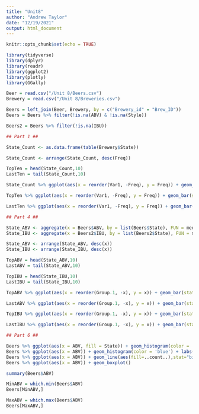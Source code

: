 ---
title: "Unit8"
author: "Andrew Taylor"
date: "12/19/2021"
output: html_document
---

```{r setup, include=FALSE}
knitr::opts_chunk$set(echo = TRUE)
```

```{r}

library(tidyverse)
library(dplyr)
library(readr)
library(ggplot2)
library(plotly)
library(GGally)

```

```{r}

Beer = read.csv("/Unit 8/Beers.csv")
Brewery = read.csv("/Unit 8/Breweries.csv")

Beers = left_join(Beer, Brewery, by = c("Brewery_id" = "Brew_ID"))
Beers = Beers %>% filter(!is.na(ABV) & !is.na(Style))

Beers2 = Beers %>% filter(!is.na(IBU))

```


```{r}

## Part 1 ##

State_Count <- as.data.frame(table(Brewery$State))

State_Count <- arrange(State_Count, desc(Freq))

TopTen = head(State_Count,10)
LastTen = tail(State_Count,10)

State_Count %>% ggplot(aes(x = reorder(Var1, -Freq), y = Freq)) + geom_bar(stat = "identity") + labs(title="Number of Breweries per State", x="State", y="No. of Breweries")

TopTen %>% ggplot(aes(x = reorder(Var1, -Freq), y = Freq)) + geom_bar(stat = "identity", fill="blue") + labs(title="States with Most Breweries", x="State", y="No. of Breweries") + geom_text(aes(label=Freq), position=position_dodge(width=0.9), vjust=-0.25)

LastTen %>% ggplot(aes(x = reorder(Var1, -Freq), y = Freq)) + geom_bar(stat = "identity", fill="red") + labs(title="States with Least Breweries", x="State", y="No. of Breweries") + geom_text(aes(label=Freq), position=position_dodge(width=0.9), vjust=-0.25)


```


```{r}

## Part 4 ##

State_ABV <- aggregate(x = Beers$ABV, by = list(Beers$State), FUN = median)
State_IBU <- aggregate(x = Beers2$IBU, by = list(Beers2$State), FUN = median)

State_ABV <- arrange(State_ABV, desc(x))
State_IBU <- arrange(State_IBU, desc(x))

TopABV = head(State_ABV,10)
LastABV = tail(State_ABV,10)

TopIBU = head(State_IBU,10)
LastIBU = tail(State_IBU,10)

TopABV %>% ggplot(aes(x = reorder(Group.1, -x), y = x)) + geom_bar(stat = "identity", fill="blue") + labs(title="States Highest Median ABV", x="State", y="Median ABV") + geom_text(aes(label=x), position=position_dodge(width=0.9), vjust=-0.25)

LastABV %>% ggplot(aes(x = reorder(Group.1, -x), y = x)) + geom_bar(stat = "identity", fill="red") + labs(title="States Lowest Median ABV", x="State", y="Median ABV") + geom_text(aes(label=x), position=position_dodge(width=0.9), vjust=-0.25)

TopIBU %>% ggplot(aes(x = reorder(Group.1, -x), y = x)) + geom_bar(stat = "identity", fill="blue") + labs(title="States Highest Median IBU", x="State", y="Median IBU") + geom_text(aes(label=x), position=position_dodge(width=0.9), vjust=-0.25)

LastIBU %>% ggplot(aes(x = reorder(Group.1, -x), y = x)) + geom_bar(stat = "identity", fill="red") + labs(title="States Lowest Median IBU", x="State", y="Median IBU") + geom_text(aes(label=x), position=position_dodge(width=0.9), vjust=-0.25)

```



```{r}

## Part 6 ##

Beers %>% ggplot(aes(x = ABV, fill = State)) + geom_histogram(color = 'black') + labs(title="Distribution of ABV", x="ABV", y="Number of Beers")
Beers %>% ggplot(aes(x = ABV)) + geom_histogram(color = 'blue') + labs(title="Distribution of ABV", x="ABV", y="Number of Beers")
Beers %>% ggplot(aes(x = ABV)) + geom_line(aes(fill=..count..),stat="bin") + labs(title="Distribution of ABV", x="ABV", y="Number of Beers")
Beers %>% ggplot(aes(x = ABV)) + geom_boxplot()

summary(Beers$ABV)

MinABV = which.min(Beers$ABV)
Beers[MinABV,]

MaxABV = which.max(Beers$ABV)
Beers[MaxABV,]

```









